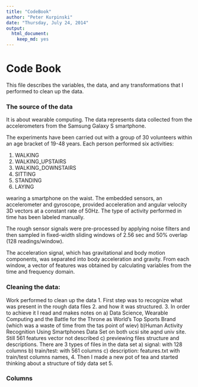 ```yaml
---
title: "CodeBook"
author: "Peter Kurpinski"
date: "Thursday, July 24, 2014"
output:
  html_document:
    keep_md: yes
---
```

# Code Book

This file describes the variables, the data, and any transformations that I performed to clean up the data.

### The source of the data

It is about wearable computing. The data represents data collected from the accelerometers from the Samsung Galaxy S smartphone. 

The experiments have been carried out with a group of 30 volunteers within an age bracket of 19-48 years. Each person performed six activities:

1. WALKING 
2. WALKING_UPSTAIRS 
3. WALKING_DOWNSTAIRS 
4. SITTING 
5. STANDING 
6. LAYING 

wearing a smartphone on the waist. The embedded sensors, an accelerometer and gyroscope, provided acceleration and angular velocity 3D vectors at a constant rate of 50Hz. 
The type of activity performed in time has been labeled manually.

The rough sensor signals were pre-processed by applying noise filters and then sampled in fixed-width sliding windows of 2.56 sec and 50% overlap (128 readings/window). 

The acceleration signal, which has gravitational and body motion components, was separated into body acceleration and gravity. From each window, a vector of features was obtained by calculating variables from the time and frequency domain. 

### Cleaning the data:

Work performed to clean up the data 1. First step was to recognize what was present in the rough data files 2. and how it was structured. 3. In order to achieve it I read and makes notes on a) Data Science, Wearable Computing and the Battle for the Throne as World’s Top Sports Brand (which was a waste of time from the tas point of wiev) b)Human Activity Recognition Using Smartphones Data Set on both ucsi site aqnd univ site. Still 561 features vector not described c) previewing files structure and descriptions. There are 3 types of files in the data set a) signal: with 128 columns b) train/test: with 561 columns c) description: features.txt with train/test columns names, 4. Then I made a new pot of tea and started thinking about a structure of tidy data set 5.

### Columns

